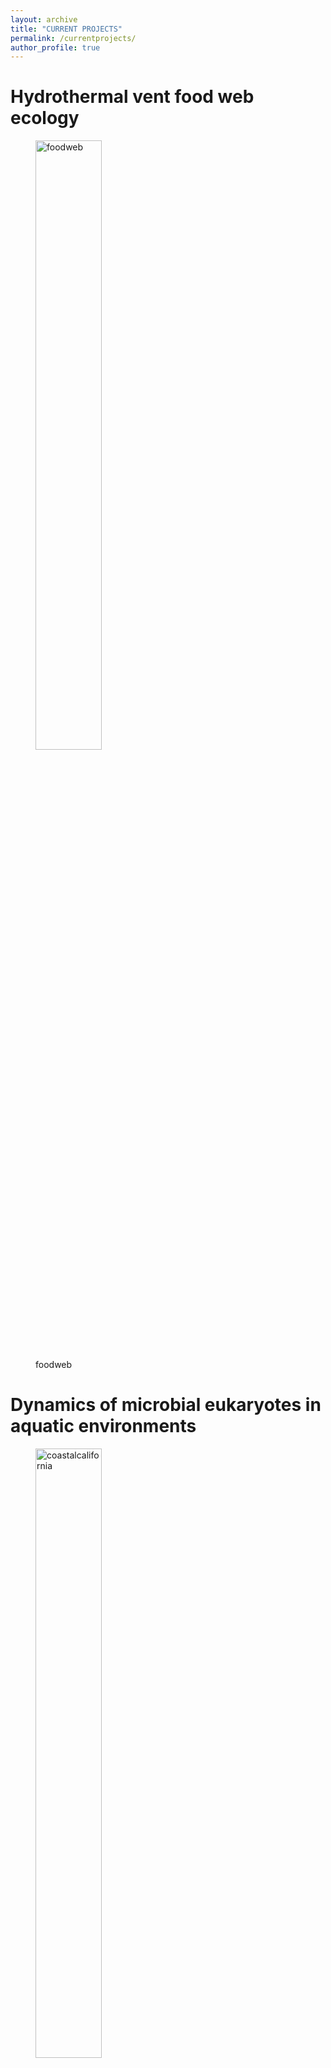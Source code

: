 ```yaml
---
layout: archive
title: "CURRENT PROJECTS"
permalink: /currentprojects/
author_profile: true
---
```


# Hydrothermal vent food web ecology

![foodweb](/images/foodweb-map-simple.png){width=50%}

# Dynamics of microbial eukaryotes in aquatic environments

![coastalcalifornia](/images/ca-drawing.png){width=50%}

# Untangling microbial interactions


```r
include_graphics(/images/`Screen Shot 2021-01-31 at 5.35.37 PM`) 
```

# Computational resources for microbial eukaryotes

